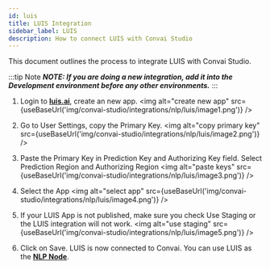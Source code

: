 ```yaml
---
id: luis
title: LUIS Integration
sidebar_label: LUIS
description: How to connect LUIS with Convai Studio
---
```



This document outlines the process to integrate LUIS with Convai Studio.

:::tip Note
_**NOTE: If you are doing a new integration, add it into the Development environment before any other environments.**_
:::

1. Login to **[luis.ai](https://www.luis.ai/)**, create an new app.
<img alt="create new app" src={useBaseUrl('img/convai-studio/integrations/nlp/luis/image1.png')} />

2. Go to User Settings, copy the Primary Key.
<img alt="copy primary key" src={useBaseUrl('img/convai-studio/integrations/nlp/luis/image2.png')} />

3. Paste the Primary Key in Prediction Key and Authorizing Key field. Select Prediction Region and Authorizing Region
<img alt="paste keys" src={useBaseUrl('img/convai-studio/integrations/nlp/luis/image3.png')} />

4. Select the App
<img alt="select app" src={useBaseUrl('img/convai-studio/integrations/nlp/luis/image4.png')} />

5. If your LUIS App is not published, make sure you check Use Staging or the LUIS integration will not work.
<img alt="use staging" src={useBaseUrl('img/convai-studio/integrations/nlp/luis/image5.png')} />

6. Click on Save. LUIS is now connected to Convai. You can use LUIS as the **[NLP Node](/convai-studio/nodes/nlp/nlp)**.
